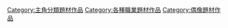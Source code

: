 [[Category:主角分類題材作品|Category:主角分類題材作品]]
[[Category:各種職業題材作品|Category:各種職業題材作品]]
[[Category:偶像題材作品|Category:偶像題材作品]]